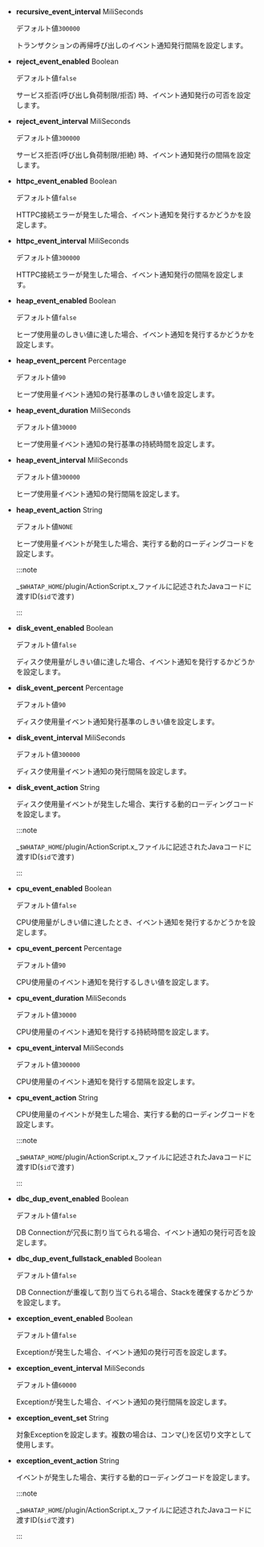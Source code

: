 -   **recursive_event_interval** <span class='type'>MiliSeconds</span>

    デフォルト値`300000`

    トランザクションの再帰呼び出しのイベント通知発行間隔を設定します。

-   **reject_event_enabled** <span class='type'>Boolean</span>

    デフォルト値`false`

    サービス拒否(呼び出し負荷制限/拒否) 時、イベント通知発行の可否を設定します。

-   **reject_event_interval** <span class='type'>MiliSeconds</span>

    デフォルト値`300000`

    サービス拒否(呼び出し負荷制限/拒絶) 時、イベント通知発行の間隔を設定します。

-   **httpc_event_enabled** <span class='type'>Boolean</span>

    デフォルト値`false`

    HTTPC接続エラーが発生した場合、イベント通知を発行するかどうかを設定します。

-   **httpc_event_interval** <span class='type'>MiliSeconds</span>

    デフォルト値`300000`

    HTTPC接続エラーが発生した場合、イベント通知発行の間隔を設定します。

-   **heap_event_enabled** <span class='type'>Boolean</span>

    デフォルト値`false`

    ヒープ使用量のしきい値に達した場合、イベント通知を発行するかどうかを設定します。

-   **heap_event_percent** <span class='type'>Percentage</span>

    デフォルト値`90`

    ヒープ使用量イベント通知の発行基準のしきい値を設定します。

-   **heap_event_duration** <span class='type'>MiliSeconds</span>

    デフォルト値`30000`

    ヒープ使用量イベント通知の発行基準の持続時間を設定します。

-   **heap_event_interval** <span class='type'>MiliSeconds</span>

    デフォルト値`300000`

    ヒープ使用量イベント通知の発行間隔を設定します。

-   **heap_event_action** <span class='type'>String</span>

    デフォルト値`NONE`

    ヒープ使用量イベントが発生した場合、実行する動的ローディングコードを設定します。

    :::note

    _`$WHATAP_HOME`/plugin/ActionScript.x_ファイルに記述されたJavaコードに渡すID(`$id`で渡す)

    :::

-   **disk_event_enabled** <span class='type'>Boolean</span>

    デフォルト値`false`

    ディスク使用量がしきい値に達した場合、イベント通知を発行するかどうかを設定します。

-   **disk_event_percent** <span class='type'>Percentage</span>

    デフォルト値`90`

    ディスク使用量イベント通知発行基準のしきい値を設定します。

-   **disk_event_interval** <span class='type'>MiliSeconds</span>

    デフォルト値`300000`

    ディスク使用量イベント通知の発行間隔を設定します。

-   **disk_event_action** <span class='type'>String</span>

    ディスク使用量イベントが発生した場合、実行する動的ローディングコードを設定します。

    :::note

    _`$WHATAP_HOME`/plugin/ActionScript.x_ファイルに記述されたJavaコードに渡すID(`$id`で渡す)

    :::

-   **cpu_event_enabled** <span class='type'>Boolean</span>

    デフォルト値`false`

    CPU使用量がしきい値に達したとき、イベント通知を発行するかどうかを設定します。

-   **cpu_event_percent** <span class='type'>Percentage</span>

    デフォルト値`90`

    CPU使用量のイベント通知を発行するしきい値を設定します。

-   **cpu_event_duration** <span class='type'>MiliSeconds</span>

    デフォルト値`30000`

    CPU使用量のイベント通知を発行する持続時間を設定します。

-   **cpu_event_interval** <span class='type'>MiliSeconds</span>

    デフォルト値`300000`

    CPU使用量のイベント通知を発行する間隔を設定します。

-   **cpu_event_action** <span class='type'>String</span>

    CPU使用量のイベントが発生した場合、実行する動的ローディングコードを設定します。

    :::note

    _`$WHATAP_HOME`/plugin/ActionScript.x_ファイルに記述されたJavaコードに渡すID(`$id`で渡す)

    :::

-   **dbc_dup_event_enabled** <span class='type'>Boolean</span>

    デフォルト値`false`

    DB Connectionが冗長に割り当てられる場合、イベント通知の発行可否を設定します。

-   **dbc_dup_event_fullstack_enabled** <span class='type'>Boolean</span>

    デフォルト値`false`

    DB Connectionが重複して割り当てられる場合、Stackを確保するかどうかを設定します。

-   **exception_event_enabled** <span class='type'>Boolean</span>

    デフォルト値`false`

    Exceptionが発生した場合、イベント通知の発行可否を設定します。

-   **exception_event_interval** <span class='type'>MiliSeconds</span>

    デフォルト値`60000`

    Exceptionが発生した場合、イベント通知の発行間隔を設定します。

-   **exception_event_set** <span class='type'>String</span>

    対象Exceptionを設定します。複数の場合は、コンマ(,)を区切り文字として使用します。

-   **exception_event_action** <span class='type'>String</span>

    イベントが発生した場合、実行する動的ローディングコードを設定します。

    :::note

    _`$WHATAP_HOME`/plugin/ActionScript.x_ファイルに記述されたJavaコードに渡すID(`$id`で渡す)

    :::
